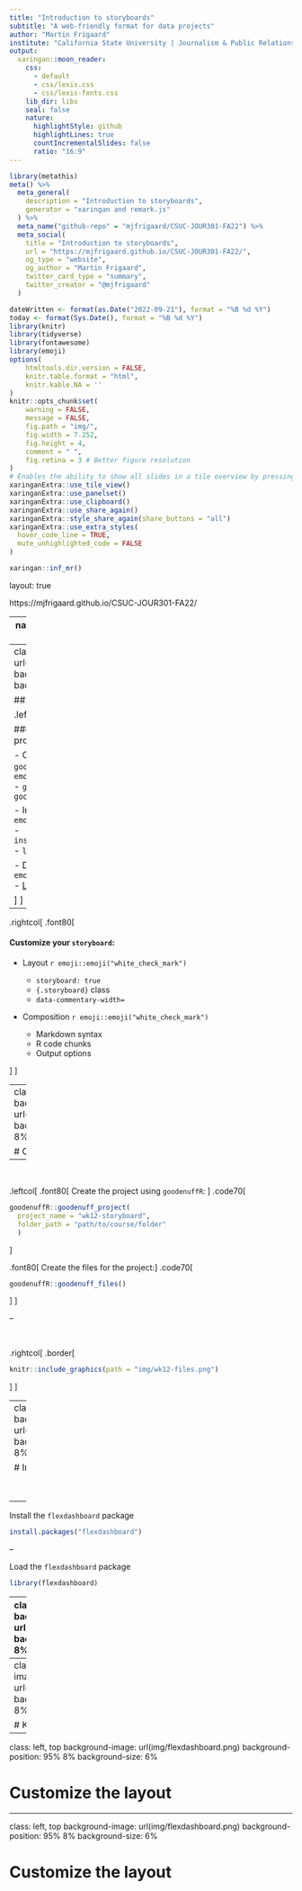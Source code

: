 ```yaml
---
title: "Introduction to storyboards"
subtitle: "A web-friendly format for data projects"
author: "Martin Frigaard"
institute: "California State University | Journalism & Public Relations: Data Journalism"
output:
  xaringan::moon_reader:
    css:
      - default
      - css/lexis.css
      - css/lexis-fonts.css
    lib_dir: libs
    seal: false
    nature:
      highlightStyle: github
      highlightLines: true
      countIncrementalSlides: false
      ratio: "16:9"
---
```


```r
library(metathis)
meta() %>%
  meta_general(
    description = "Introduction to storyboards",
    generator = "xaringan and remark.js"
  ) %>%
  meta_name("github-repo" = "mjfrigaard/CSUC-JOUR301-FA22") %>%
  meta_social(
    title = "Introduction to storyboards",
    url = "https://mjfrigaard.github.io/CSUC-JOUR301-FA22/",
    og_type = "website",
    og_author = "Martin Frigaard",
    twitter_card_type = "summary",
    twitter_creator = "@mjfrigaard"
  )
```

```r
dateWritten <- format(as.Date("2022-09-21"), format = "%B %d %Y")
today <- format(Sys.Date(), format = "%B %d %Y")
library(knitr)
library(tidyverse)
library(fontawesome)
library(emoji)
options(
    htmltools.dir.version = FALSE,
    knitr.table.format = "html",
    knitr.kable.NA = ''
)
knitr::opts_chunk$set(
    warning = FALSE,
    message = FALSE,
    fig.path = "img/",
    fig.width = 7.252,
    fig.height = 4,
    comment = " ",
    fig.retina = 3 # Better figure resolution
)
# Enables the ability to show all slides in a tile overview by pressing "o"
xaringanExtra::use_tile_view()
xaringanExtra::use_panelset()
xaringanExtra::use_clipboard()
xaringanExtra::use_share_again()
xaringanExtra::style_share_again(share_buttons = "all")
xaringanExtra::use_extra_styles(
  hover_code_line = TRUE,
  mute_unhighlighted_code = FALSE
)
```

```r
xaringan::inf_mr()
```

layout: true

<!-- this adds the link footer to all slides, depends on footer-small class in css-->

<div class="footer-small"><span>https://mjfrigaard.github.io/CSUC-JOUR301-FA22/</div>

---
name: title-slide
class: title-slide, center, middle, inverse

# `r rmarkdown::metadata$title`
#.fancy[`r rmarkdown::metadata$subtitle`]

<br>

.large[by Martin Frigaard]

Written: `r dateWritten`

Updated: `r today`

.footer-large[.right[.fira[
<br><br><br><br><br>[Created using the "λέξις" theme](https://jhelvy.github.io/lexis/index.html#what-does-%CE%BB%CE%AD%CE%BE%CE%B9%CF%82-mean)
]]]

---
class: left, top
background-image: url(img/flexdashboard.png)
background-position: 95% 8%
background-size: 6%

## Outline

.leftcol[
.font80[

#### Create your `storyboard` project:

-  Create storyboard project with `goodenuffR` `r emoji::emoji("white_check_mark")`  
  - `goodenuff_project()`  
  - `goodenuff_files()`   

- Install `flexdashboard` `r emoji::emoji("white_check_mark")`   
   - `install.packages("flexdashboard")` 
   - `library(flexdashboard)`
 
- Download storyboard template `r emoji::emoji("white_check_mark")`   
  - [Link](https://mjfrigaard.github.io/FA22-JOUR301/)

]
]

--

.rightcol[
.font80[

#### Customize your `storyboard`:

- Layout `r emoji::emoji("white_check_mark")`

  - `storyboard: true`  
  - `{.storyboard}` class  
  - `data-commentary-width=`  

- Composition `r emoji::emoji("white_check_mark")` 

  - Markdown syntax  
  - R code chunks  
  - Output options

]
]

---
class: left, top
background-image: url(img/flexdashboard.png)
background-position: 95% 8%
background-size: 6%

# Create Project 

--

<br>

.leftcol[
.font80[
Create the project using `goodenuffR`: 
]
.code70[
```r
goodenuffR::goodenuff_project(
  project_name = "wk12-storyboard", 
  folder_path = "path/to/course/folder"
  )
```
]

.font80[
Create the files for the project:
]
.code70[
```r
goodenuffR::goodenuff_files()
```
]
]

--

<br>

.rightcol[
.border[

```r
knitr::include_graphics(path = "img/wk12-files.png")
```

]
]





---
class: left, top
background-image: url(img/flexdashboard.png)
background-position: 95% 8%
background-size: 6%

# Install `flexdashboard`

<br><br>

--

Install the `flexdashboard` package 

```r
install.packages("flexdashboard")
```

--

Load the `flexdashboard` package 

```r
library(flexdashboard)
```

---
class: left, top
background-image: url(img/flexdashboard.png)
background-position: 95% 8%
background-size: 6%

# Download Template

.leftcol[

Download the storyboard template from [this link]() 

]

.rightcol[

Save it in the project folder: 



]





---
class: left, top
background-image: url(img/flexdashboard.png)
background-position: 95% 8%
background-size: 6%

# Knit the `storyboard`



---
class: left, top
background-image: url(img/flexdashboard.png)
background-position: 95% 8%
background-size: 6%

# Customize the layout



---
class: left, top
background-image: url(img/flexdashboard.png)
background-position: 95% 8%
background-size: 6%

# Customize the layout